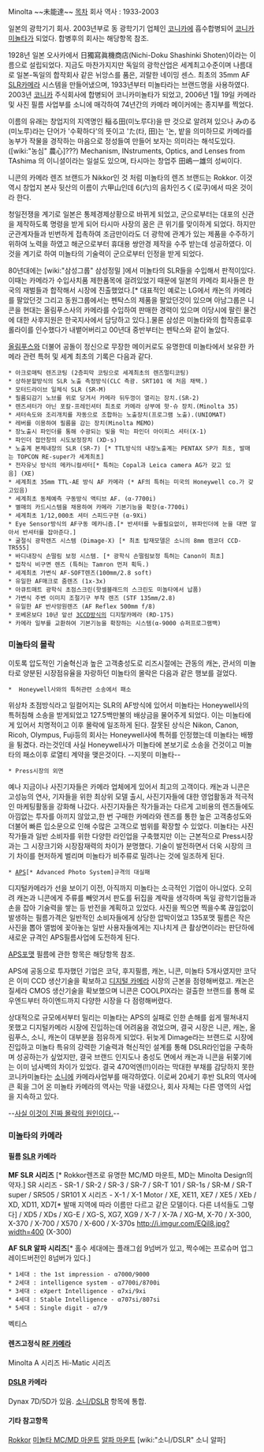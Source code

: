 Minolta ~~未能達~~
[[목차]]
회사 역사 : 1933-2003

일본의 광학기기 회사. 2003년부로 동 광학기기 업체인 [[코니카]]에 흡수합병되어 [[코니카미놀타]]가 되었다. 합병후의 회사는 해당항목 참조. 

1928년 일본 오사카에서 日獨寫眞機商店(Nichi-Doku Shashinki Shoten)이라는 이름으로 설립되었다. 
지금도 마찬가지지만 독일의 광학산업은 세계최고수준이며 나름대로 일본-독일의 합작회사 같은 뉘앙스를 품은, 괴랄한 네이밍 센스.
최초의 35mm AF [[SLR]]카메라 시스템을 만들어냈으며, 1933년부터 미놀타라는 브랜드명을 사용하였다. 
2003년 [[코니카]] 주식회사에 합병되어 코니카미놀타가 되었고, 2006년 1월 19일 카메라및 사진 필름 사업부를 소니에 매각하여 74년간의 카메라 메이커에는 종지부를 찍었다.

이름의 유래는 창업지의 지역명인 稲る田(미노루다)을 딴 것으로 알려져 있으나 みのる(미노루)라는 단어가 '수확하다'의 뜻이고 'た(타, 田)는 '논, 밭을 의미하므로 카메라를 농부가 작물을 경작하는 마음으로 정성들여 만들어 보자는 의미라는 해석도있다.([wiki:"농심" 農心]???)
Mechanism, INstruments, Optics, and Lenses from TAshima 의 이니셜이라는 일설도 있으며, 타시마는 창업주 田嶋一雄의 성씨이다.
 
니콘의 카메라 렌즈 브랜드가 Nikkor인 것 처럼 미놀타의 렌즈 브랜드는 Rokkor.
이것 역시 창업지 본사 뒷산의 이름이 六甲山인데 6(六)의 음차인ろく(로쿠)에서 따온 것이라 한다. 

청일전쟁을 계기로 일본은 통제경제상황으로 바뀌게 되었고, 군으로부터는 대포의 신관을 제작하도록 명령을 받게 되어 타시마 사장의 꿈은 큰 위기를 맞이하게 되었다. 
하지만 군관계자들과 빈번하게 접촉하여 조금만이라도 더 광학에 관계가 있는 제품을 수주하기 위하여 노력을 하였고 해군으로부터 휴대용 쌍안경 제작을 수주 받는데 성공하였다. 이 것을 계기로 하여 미놀타의 기술력이 군으로부터 인정을 받게 되었다.

80년대에는 [wiki:"삼성그룹" 삼성정밀 ]에서 미놀타의 SLR들을 수입해서 판적이있다.이때는 카메라가 수입사치품 제한품목에 걸려있었기 때문에 일본의 카메라 회사들은 한국의 재벌들과 합작해서 시장에 진출했었다.[* 대표적인 예로는 LG에서 캐논의 카메라를 팔았던것 그리고 동원그룹에서는 펜탁스의 제품을 팔았던것이 있으며 아남그룹은 니콘을 현대는 올림푸스사의 카메라를 수입하여 판매한 경력이 있으며 이당시에 팔린 물건에 대한 사후지원은 한국지사에서 담당하고 있다.].물론 삼성은 미놀타와의 합작종료후 롤라이를 인수했다가 내뱉어버리고 00년대 중반부터는 펜탁스와 같이 놀았다.

[[올림푸스]]와 더불어 공돌이 정신으로 무장한 메이커로도 유명한데
미놀타에서 보유한 카메라 관련 특허 및 세계 최초의 기록은 다음과 같다.

 * 아크로매틱 렌즈코팅 (2층피막 코팅으로 세계최초의 렌즈멀티코팅)
 * 상하분할방식의 SLR 노출 측정방식(CLC 측광. SRT101 에 처음 채택.)
 * 모터드라이브 일체식 SLR (SR-M)
 * 필름되감기 노브를 위로 당겨서 카메라 뒤두껑이 열리는 장치.(SR-2)
 * 렌즈셔터가 아닌 포칼-프레인셔터 최초로 카메라 상부에 핫-슈 장치.(Minolta 35)
 * 셔터속도와 조리개치를 자동으로 조합하는 노출장치(프로그램 노출).(UNIOMAT)
 * 레버를 이용하여 필름을 감는 장치(Minolta MEMO)
 * 장노출시 파인더를 통해 수광되는 빛을 막는 파인더 아이피스 셔터(X-1)
 * 파인더 접안창의 시도보정장치 (XD-s)
 * 노출계 본체내장의 SLR (SR-7) [* TTL방식의 내장노출계는 PENTAX SP가 최초, 발매는 TOPCON RE-super가 세계최초]
 * 전자유닛 방식의 메카니컬셔터[* 특허는 Copal과 Leica camera AG가 갖고 있음] (XE)
 * 세계최초 35mm TTL-AE 방식 AF 카메라 (* AF의 특허는 미국의 Honeywell co.가 갖고있음)
 * 세계최초 동체예측 구동방식 액티브 AF. (α-7700i)
 * 별매의 카드시스템을 채용하여 카메라 기본기능을 확장(α-7700i)
 * 세계최초 1/12,000초 셔터 스피드구현 (α-9Xi)
 * Eye Sensor방식의 AF구동 메카니즘.[* 반셔터를 누를필요없이, 뷰파인더에 눈을 대면 알아서 반셔터를 잡아준다.]
 * 굴절식 광학렌즈 시스템 (Dimage-X) [* 최초 탑재모델은 소니의 8mm 캠코더 CCD-TR555]
 * 바디내장식 손떨림 보정 시스템. [* 광학식 손떨림보정 특허는 Canon이 최초]
 * 접착식 비구면 렌즈 (특허는 Tamron 먼저 획득.)
 * 세계최초 가변식 AF-SOFT렌즈(100mm/2.8 soft)
 * 유일한 AF매크로 줌렌즈 (1x-3x)
 * 아큐트매트 광학식 초점스크린(핫셀블래드의 스크린도 미놀타에서 납품)
 * 가변식 주변 이미지 조절기구 부착 렌즈 (STF 135mm/2.8)
 * 유일한 AF 반사망원렌즈 (AF Reflex 500mm f/8)
 * 포베온보다 10년 앞선 [[3CCD]]방식의 디지탈카메라 (RD-175)
 * 카메라 일부를 교환하여 기본기능을 확장하는 시스템(α-9000 슈퍼프로그램백)

=== 미놀타의 몰락 ===
이토록 압도적인 기술혁신과 높은 고객충성도로 리즈시절에는 관동의 캐논, 관서의 미놀타로 양분된 시장점유율을 자랑하던 미놀타의 몰락은 다음과 같은 행보를 걸었다.

 *  Honeywell사와의 특허관련 소송에서 패소
위상차 초점방식라고 일컬어지는 SLR의 AF방식에 있어서 미놀타는 Honeywell사의 특허침해 소송을 받게되었고 127.5백만불의 배상금을 물어주게 되었다. 이는 미놀타에게 있어서 치명적이고 이후 몰락에 일조하게 된다.
잘못된 상식은 Nikon, Canon, Ricoh, Olympus, Fuji등의 회사는 Honeywell사에 특허를 인정했는데 미놀타는 배짱을 튕겼다. 라는것인데 사실 Honeywell사가 미놀타에 본보기로 소송을 건것이고 미놀타의 패소이후 로열티 계약을 맺은것이다. --지못미 미놀타--

 * Press시장의 외면
예나 지금이나 사진기자들은 카메라 업체에게 있어서 최고의 고객이다.
캐논과 니콘은 고성능의 연사, 기자들을 위한 최상위 모델 출시, 사진기자들에 대한 영업활동과 적극적인 마케팅활동을 강화해 나갔다.
사진기자들은 작가들과는 다르게 고비용의 렌즈들에도 아낌없는 투자를 아끼지 않았고,한 번 구매한 카메라와 렌즈를 통한 높은 고객충성도와 더불어 빠른 입소문으로 인해 수많은 고객으로 범위를 확장할 수 있었다.
미놀타는 사진작가들과 일반 소비자를 위한 다양한 라인업을 구축했지만 이는 근본적으로 Press시장과는 그 시장크기와 시장잠재력의 차이가 분명했다. 
기술이 발전하면서 더욱 시장의 크기 차이를 현저하게 벌리며 미놀타가 비주류로 밀려나는 것에 일조하게 된다.

 * [[APS]][* Advanced Photo System]규격의 대실패
디지털카메라가 선을 보이기 이전, 아직까지 미놀타는 소극적인 기업이 아니었다. 
오히려 캐논과 니콘에게 주류를 빼앗겨서 판도를 뒤집을 계략을 생각하며 독일 광학기업들과 손을 잡아 기술력을 쌓는 등 반전을 계획하고 있었다.
사진을 찍으면 찍을수록 끊임없이 발생하는 필름가격은 일반적인 소비자들에게 상당한 압박이었고 135포맷 필름은 작은 사진을 뽑아 앨범에 꽂아놓는 일반 사용자들에게는 지나치게 큰 촬상면이라는 판단하에 새로운 규격인 APS필름사업에 도전하게 된다. 

[[APS]]포맷 필름에 관한 항목은 해당항목 참조.

APS에 공동으로 투자했던 기업은 코닥, 후지필름, 캐논, 니콘, 미놀타 5개사였지만 코닥은 이미 CCD 생산기술을 확보하고 [[디지털 카메라]] 시장의 근본을 점령해버렸고. 캐논은 질세라 CMOS 생산기술을 확보했으며 니콘은 COOLPIX라는 걸출한 브랜드를 통해 로우엔드부터 하이엔드까지 다양한 시장을 다 점령해버렸다. 

상대적으로 규모에서부터 밀리는 미놀타는 APS의 실패로 인한 손해를 쉽게 떨쳐내지 못했고 디지털카메라 시장에 진입하는데 어려움을 겪었으며, 결국 시장은 니콘, 캐논, 올림푸스, 소니, 캐논이 대부분을 점유하게 되었다. 
뒤늦게 Dimage라는 브랜드로 시장에 진입하고 미놀타 특유의 강력한 기술력과 혁신적인 설계를 통해 DSLR라인업을 구축하며 성공하는가 싶었지만, 결국 브랜드 인지도나 충성도 면에서 캐논과 니콘을 뒤쫒기에는 이미 넘사벽의 차이가 있었다.
결국 470억엔(!!)이라는 막대한 부채를 감당하지 못한 코니카미놀타는 [[소니]]에 카메라사업부를 매각하였다. 이로써 20세기 후반 SLR의 역사에 큰 획을 그어 온 미놀타 카메라의 역사는 막을 내렸으나, 회사 자체는 다른 영역의 사업을 지속하고 있다.

--[http://www.slrclub.com/bbs/vx2.php?id=free&no=25330491 사실 이것이 진짜 몰락의 원인이다.]--

=== 미놀타의 카메라 ===
==== 필름 [[SLR]] 카메라 ====

'''MF SLR 시리즈''' [* Rokkor렌즈로 유명한 MC/MD 마운트, MD는 Minolta Design의 약자.]
SR 시리즈 - SR-1 / SR-2 / SR-3 / SR-7 / SR-T 101 / SR-1s / SR-M / SR-T super / SR505 / SR101
X 시리즈 - X-1 / X-1 Motor / XE, XE11, XE7 / XE5 / XEb / XD, XD11, XD7[* 발매 지역에 따라 이름만 다르고 같은 모델이다. 다른 녀석들도 그렇다] / XD5 / XDs / XG-E / XG-S, XG7, XG9 / X-7 / X-7A / XG-M, X-70 / X-300, X-370 / X-700 / X570 / X-600 / X-370s
http://i.imgur.com/EQil8.jpg?width=400
(X-300)

'''AF SLR 알파 시리즈'''[* 홀수 세대에는 플래그쉽 9넘버가 있고, 짝수에는 프로슈머 업그레이드버전인 8넘버가 있다.]
 * 1세대 : the 1st impression - α7000/9000
 * 2세대 : intelligence system - α7700i/8700i
 * 3세대 : eXpert Intelligence - α7xi/9xi
 * 4세대 : Stable Intelligence - α707si/807si
 * 5세대 : Single digit - α7/9

벡티스

==== 렌즈고정식 [[RF 카메라]] ====
Minolta A 시리즈
Hi-Matic 시리즈

==== [[DSLR]] 카메라 ====
Dynax 7D/5D가 있음.
[[소니/DSLR]] 항목에 통합.

==== 기타 참고항목 ====
[[Rokkor]]
[[미놀타 MC/MD 마운트]]
[[알파 마운트]]
[wiki:"소니/DSLR" 소니 알파]
